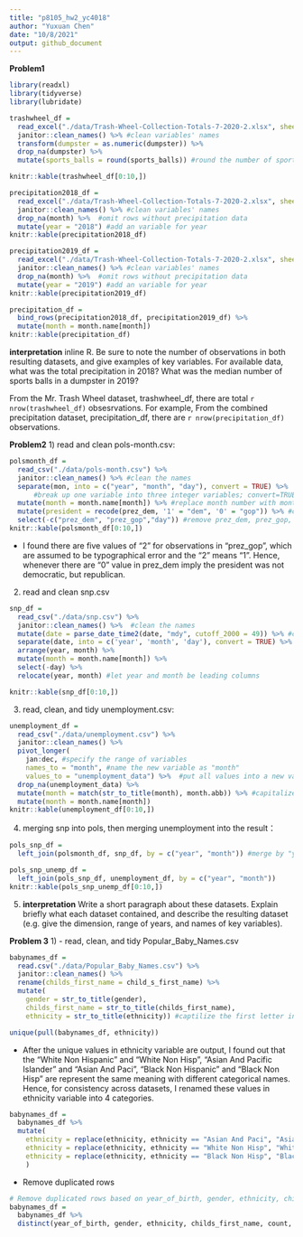 ```yaml
---
title: "p8105_hw2_yc4018"
author: "Yuxuan Chen"
date: "10/8/2021"
output: github_document
---
```

**Problem1**
```r
library(readxl)
library(tidyverse)
library(lubridate)
```

```r
trashwheel_df = 
  read_excel("./data/Trash-Wheel-Collection-Totals-7-2020-2.xlsx", sheet = "Mr. Trash Wheel", range = "A2:N535") %>% #Read the excel file
  janitor::clean_names() %>% #clean variables' names
  transform(dumpster = as.numeric(dumpster)) %>% 
  drop_na(dumpster) %>% 
  mutate(sports_balls = round(sports_balls)) #round the number of sports balls to the nearest integer

knitr::kable(trashwheel_df[0:10,])
```

```r
precipitation2018_df = 
  read_excel("./data/Trash-Wheel-Collection-Totals-7-2020-2.xlsx", sheet = "2018 Precipitation", range = "A2:B15") %>% 
  janitor::clean_names() %>% #clean variables' names
  drop_na(month) %>%  #omit rows without precipitation data
  mutate(year = "2018") #add an variable for year
knitr::kable(precipitation2018_df)

precipitation2019_df = 
  read_excel("./data/Trash-Wheel-Collection-Totals-7-2020-2.xlsx", sheet = "2019 Precipitation", range = "A2:B15") %>% 
  janitor::clean_names() %>% #clean variables' names
  drop_na(month) %>%  #omit rows without precipitation data
  mutate(year = "2019") #add an variable for year
knitr::kable(precipitation2019_df)

precipitation_df = 
  bind_rows(precipitation2018_df, precipitation2019_df) %>% 
  mutate(month = month.name[month])
knitr::kable(precipitation_df)

```

**interpretation**
inline R. Be sure to note the number of observations in both resulting datasets, and give examples of key variables. For available data, what was the total precipitation in 2018? What was the median number of sports balls in a dumpster in 2019?

From the Mr. Trash Wheel dataset, trashwheel_df, there are total `r nrow(trashwheel_df)` obsesrvations. For example, 
From the combined precipitation dataset, precipitation_df, there are `r nrow(precipitation_df)` observations.


**Problem2**
1) read and clean pols-month.csv:
```r
polsmonth_df = 
  read_csv("./data/pols-month.csv") %>% 
  janitor::clean_names() %>% #clean the names
  separate(mon, into = c("year", "month", "day"), convert = TRUE) %>% 
      #break up one variable into three integer variables; convert=TRUE: detects column classes
  mutate(month = month.name[month]) %>% #replace month number with month name
  mutate(president = recode(prez_dem, '1' = "dem", '0' = "gop")) %>% #create president variable taking values gop and dem
  select(-c("prez_dem", "prez_gop","day")) #remove prez_dem, prez_gop, day variable
knitr::kable(polsmonth_df[0:10,])
```
 - I found there are five values of "2" for observations in "prez_gop", which are assumed to be typographical error and the "2" means "1". Hence, whenever there are "0" value in prez_dem imply the president was not democratic, but republican.

2) read and clean snp.csv
```r
snp_df = 
  read_csv("./data/snp.csv") %>% 
  janitor::clean_names() %>%  #clean the names
  mutate(date = parse_date_time2(date, "mdy", cutoff_2000 = 49)) %>% #change date-time format
  separate(date, into = c('year', 'month', 'day'), convert = TRUE) %>% 
  arrange(year, month) %>% 
  mutate(month = month.name[month]) %>% 
  select(-day) %>% 
  relocate(year, month) #let year and month be leading columns

knitr::kable(snp_df[0:10,]) 
```

3) read, clean, and tidy unemployment.csv:
```r
unemployment_df = 
  read_csv("./data/unemployment.csv") %>% 
  janitor::clean_names() %>% 
  pivot_longer(
    jan:dec, #specify the range of variables
    names_to = "month", #name the new variable as "month"
    values_to = "unemployment_data") %>%  #put all values into a new variable named "unemployment_data"
  drop_na(unemployment_data) %>% 
  mutate(month = match(str_to_title(month), month.abb)) %>% #capitalize first letter of values in month, and match them to the month abbreviation
  mutate(month = month.name[month])
knitr::kable(unemployment_df[0:10,]) 
```

4) merging snp into pols, then merging unemployment into the result：
```r
pols_snp_df = 
  left_join(polsmonth_df, snp_df, by = c("year", "month")) #merge by "year", and "month"

pols_snp_unemp_df =
  left_join(pols_snp_df, unemployment_df, by = c("year", "month"))
knitr::kable(pols_snp_unemp_df[0:10,]) 

```


5) **interpretation**
Write a short paragraph about these datasets. Explain briefly what each dataset contained, and describe the resulting dataset (e.g. give the dimension, range of years, and names of key variables).

**Problem 3**
1) 
 - read, clean, and tidy Popular_Baby_Names.csv
```r
babynames_df = 
  read.csv("./data/Popular_Baby_Names.csv") %>% 
  janitor::clean_names() %>% 
  rename(childs_first_name = child_s_first_name) %>% 
  mutate(
    gender = str_to_title(gender),
    childs_first_name = str_to_title(childs_first_name),
    ethnicity = str_to_title(ethnicity)) #captilize the first letter in each word.
```

```r
unique(pull(babynames_df, ethnicity))
```
  - After the unique values in ethnicity variable are output, I found out that the "White Non Hispanic" and "White Non Hisp", "Asian And Pacific Islander" and "Asian And Paci", "Black Non Hispanic" and  "Black Non Hisp" are represent the same meaning with different categorical names. Hence, for consistency across datasets, I renamed these values in ethnicity variable into 4 categories.
```r
babynames_df = 
  babynames_df %>% 
  mutate(
    ethnicity = replace(ethnicity, ethnicity == "Asian And Paci", "Asian And Pacific Islander"),
    ethnicity = replace(ethnicity, ethnicity == "White Non Hisp", "White Non Hispanic"),
    ethnicity = replace(ethnicity, ethnicity == "Black Non Hisp", "Black Non Hispanic"),
    )
```

 - Remove duplicated rows
```r
# Remove duplicated rows based on year_of_birth, gender, ethnicity, childs_first_name, count, and rank
babynames_df = 
  babynames_df %>% 
  distinct(year_of_birth, gender, ethnicity, childs_first_name, count, rank, .keep_all = TRUE)
```
